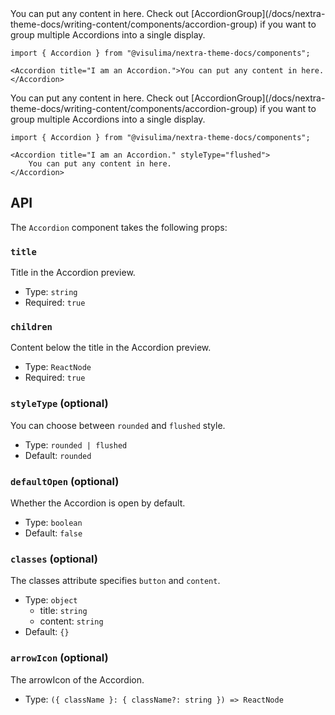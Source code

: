 
<Accordion title="I am an Accordion.">
    You can put any content in here. Check out [AccordionGroup](/docs/nextra-theme-docs/writing-content/components/accordion-group) if you want to group
    multiple Accordions into a single display.
</Accordion>

```mdx
import { Accordion } from "@visulima/nextra-theme-docs/components";

<Accordion title="I am an Accordion.">You can put any content in here.</Accordion>
```

<Accordion title="I am an Accordion." styleType="flushed">
    You can put any content in here. Check out [AccordionGroup](/docs/nextra-theme-docs/writing-content/components/accordion-group) if you want to group
    multiple Accordions into a single display.
</Accordion>

```mdx
import { Accordion } from "@visulima/nextra-theme-docs/components";

<Accordion title="I am an Accordion." styleType="flushed">
    You can put any content in here.
</Accordion>
```

## API

The `Accordion` component takes the following props:

### `title`

Title in the Accordion preview.

-   Type: `string`
-   Required: `true`

### `children`

Content below the title in the Accordion preview.

-   Type: `ReactNode`
-   Required: `true`

### `styleType` (optional)

You can choose between `rounded` and `flushed` style.

-   Type: `rounded | flushed`
-   Default: `rounded`

### `defaultOpen` (optional)

Whether the Accordion is open by default.

-   Type: `boolean`
-   Default: `false`

### `classes` (optional)

The classes attribute specifies `button` and `content`.

-   Type: `object`
    -   title: `string`
    -   content: `string`
-   Default: `{}`

### `arrowIcon` (optional)

The arrowIcon of the Accordion.

-   Type: `({ className }: { className?: string }) => ReactNode`
